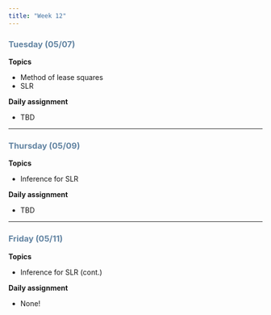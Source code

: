 ```yaml
---
title: "Week 12"
---
```


::: {style="color: #6284a2"}
### Tuesday (05/07)
:::

**Topics**

-   Method of lease squares
-   SLR

**Daily assignment**

-   TBD

------------------------------------------------------------------------

::: {style="color: #6284a2"}
### Thursday (05/09)
:::

**Topics**

-   Inference for SLR

**Daily assignment**

-   TBD

------------------------------------------------------------------------

::: {style="color: #6284a2"}
### Friday (05/11)
:::

**Topics**

-   Inference for SLR (cont.)

**Daily assignment**

-   None!

